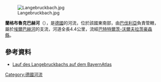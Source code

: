 {{Onesource|time=2020-12-10T03:27:07+00:00}}
{{Coord|47.75896|N|11.56050|E|display=title}}

[[Image:Langebruckbach.jpg|right]]

'''蘭格布魯克巴赫河'''（{{lang-de|Langebruckbach}}），是[[德國|德國]]的河流，位於該國東南部，由[[巴伐利亞|巴伐利亞]]負責管轄，屬於[[埃爾巴赫河_(伊薩爾河支流)|埃爾巴赫河]]的支流，河道全長4.4公里，流經[[巴特特爾茨-沃爾夫拉茨豪森縣|巴特特爾茨-沃爾夫拉茨豪森縣]]。

==參考資料==
* [https://v.bayern.de/YmFQH Lauf des Langebruckbachs auf dem BayernAtlas]

{{Germany-geo-stub}}
[[Category:德國河流|Category:德國河流]]